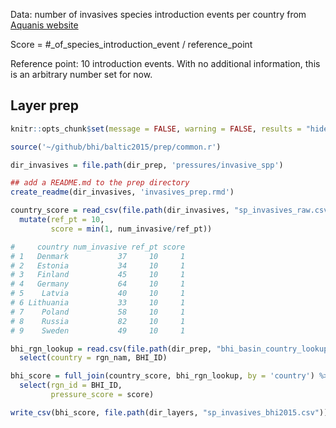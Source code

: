 Data: number of invasives species introduction events per country from [Aquanis website](http://www.corpi.ku.lt/databases/index.php/aquanis)

Score = #_of_species_introduction_event / reference_point

Reference point: 10 introduction events. With no additional information, this is an arbitrary number set for now. 


## Layer prep

```r

knitr::opts_chunk$set(message = FALSE, warning = FALSE, results = "hide")

source('~/github/bhi/baltic2015/prep/common.r')

dir_invasives = file.path(dir_prep, 'pressures/invasive_spp')

## add a README.md to the prep directory 
create_readme(dir_invasives, 'invasives_prep.rmd')

```

```r

country_score = read_csv(file.path(dir_invasives, "sp_invasives_raw.csv")) %>% 
  mutate(ref_pt = 10, 
         score = min(1, num_invasive/ref_pt))

#     country num_invasive ref_pt score
# 1   Denmark           37     10     1
# 2   Estonia           34     10     1
# 3   Finland           45     10     1
# 4   Germany           64     10     1
# 5    Latvia           40     10     1
# 6 Lithuania           33     10     1
# 7    Poland           58     10     1
# 8    Russia           82     10     1
# 9    Sweden           49     10     1

bhi_rgn_lookup = read.csv(file.path(dir_prep, "bhi_basin_country_lookup.csv"), sep = ";") %>% 
  select(country = rgn_nam, BHI_ID)

bhi_score = full_join(country_score, bhi_rgn_lookup, by = 'country') %>% 
  select(rgn_id = BHI_ID, 
         pressure_score = score)

write_csv(bhi_score, file.path(dir_layers, "sp_invasives_bhi2015.csv"))

```
